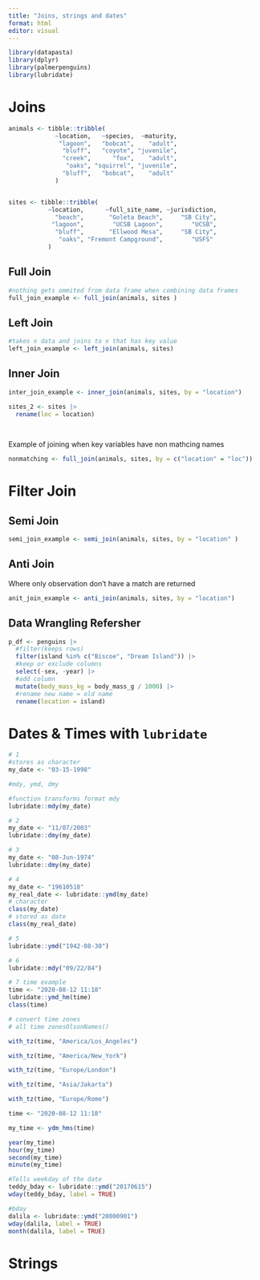 ```yaml
---
title: "Joins, strings and dates"
format: html
editor: visual
---
```


```r
library(datapasta)
library(dplyr)
library(palmerpenguins)
library(lubridate)
```

# Joins

```r
animals <- tibble::tribble(
             ~location,   ~species,  ~maturity,
              "lagoon",   "bobcat",    "adult",
               "bluff",   "coyote", "juvenile",
               "creek",      "fox",    "adult",
                "oaks", "squirrel", "juvenile",
               "bluff",   "bobcat",    "adult"
             )


sites <- tibble::tribble(
           ~location,      ~full_site_name, ~jurisdiction,
             "beach",       "Goleta Beach",     "SB City",
            "lagoon",        "UCSB Lagoon",        "UCSB",
             "bluff",       "Ellwood Mesa",     "SB City",
              "oaks", "Fremont Campground",        "USFS"
           )

```

## Full Join

```r
#nothing gets ommited from data frame when combining data frames
full_join_example <- full_join(animals, sites )
```

## Left Join

```r
#takes x data and joins to x that has key value
left_join_example <- left_join(animals, sites)
```

## Inner Join

```r
inter_join_example <- inner_join(animals, sites, by = "location")

sites_2 <- sites |>
  rename(loc = location)
  
  
```

Example of joining when key variables have non mathcing names

```r
nonmatching <- full_join(animals, sites, by = c("location" = "loc"))
```

# Filter Join

## Semi Join

```r
semi_join_example <- semi_join(animals, sites, by = "location" )
```

## Anti Join

Where only observation don't have a match are returned

```r
anit_join_example <- anti_join(animals, sites, by = "location")
```

## Data Wrangling Refersher

```r
p_df <- penguins |>
  #filter(keeps rows)
  filter(island %in% c("Biscoe", "Dream Island")) |>
  #keep or exclude columns
  select(-sex, -year) |>
  #add column
  mutate(body_mass_kg = body_mass_g / 1000) |>
  #rename new name = old name
  rename(location = island)
```

# Dates & Times with `lubridate`
```r
# 1 
#stores as character 
my_date <- "03-15-1998"

#mdy, ymd, dmy

#function transforms format mdy
lubridate::mdy(my_date)

# 2
my_date <- "11/07/2003"
lubridate::dmy(my_date)

# 3 
my_date <- "08-Jun-1974"
lubridate::dmy(my_date)

# 4 
my_date <- "19610518"
my_real_date <- lubridate::ymd(my_date)
# character
class(my_date)
# stored as date
class(my_real_date)
```

```r
# 5
lubridate::ymd("1942-08-30")

# 6
lubridate::mdy("09/22/84")

```

```r
# 7 time example 
time <- "2020-08-12 11:18"
lubridate::ymd_hm(time)
class(time)
```

```r
# convert time zones 
# all time zonesOlsonNames()

with_tz(time, "America/Los_Angeles")

with_tz(time, "America/New_York")

with_tz(time, "Europe/London")

with_tz(time, "Asia/Jakarta")

with_tz(time, "Europe/Rome")
```

```r
time <- "2020-08-12 11:18"

my_time <- ydm_hms(time)

year(my_time)
hour(my_time)
second(my_time)
minute(my_time)
```


```r
#Tells weekday of the date 
teddy_bday <- lubridate::ymd("20170615")
wday(teddy_bday, label = TRUE)

#bday 
dalila <- lubridate::ymd("20000901")
wday(dalila, label = TRUE)
month(dalila, label = TRUE)

```

# Strings

